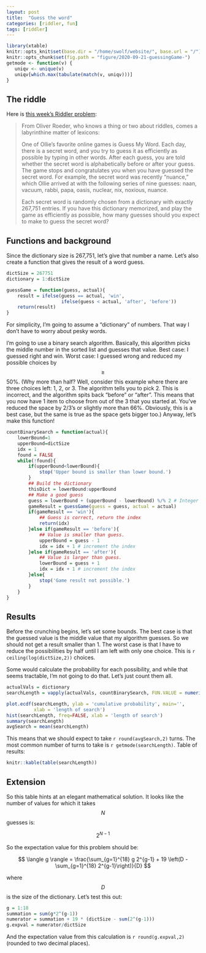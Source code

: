 ```yaml
---
layout: post
title:  "Guess the word"
categories: [riddler, fun]
tags: [riddler]
---
```

```r
library(xtable)
knitr::opts_knit$set(base.dir = "/home/swolf/website/", base.url = "/")
knitr::opts_chunk$set(fig.path = "figure/2020-09-21-guessingGame-")
getmode <- function(v) {
   uniqv <- unique(v)
   uniqv[which.max(tabulate(match(v, uniqv)))]
}
```

## The riddle
Here is [this week's Riddler problem](https://fivethirtyeight.com/features/can-you-break-a-very-expensive-centrifuge/):

> From Oliver Roeder, who knows a thing or two about riddles, comes a labyrinthine matter of lexicons:
> 
> One of Ollie’s favorite online games is Guess My Word. Each day, there is a secret word, and you try to guess it as efficiently as possible by typing in other words. After each guess, you are told whether the secret word is alphabetically before or after your guess. The game stops and congratulates you when you have guessed the secret word. For example, the secret word was recently “nuance,” which Ollie arrived at with the following series of nine guesses: naan, vacuum, rabbi, papa, oasis, nuclear, nix, noxious, nuance.
> 
> Each secret word is randomly chosen from a dictionary with exactly 267,751 entries. If you have this dictionary memorized, and play the game as efficiently as possible, how many guesses should you expect to make to guess the secret word?

## Functions and background

Since the dictionary size is 267,751, let's give that number a name.  Let's also create a function that gives the result of a word guess.

```r
dictSize = 267751
dictionary = 1:dictSize

guessGame = function(guess, actual){
    result = ifelse(guess == actual, 'win',
                    ifelse(guess < actual, 'after', 'before'))
    return(result)
}
```

For simplicity, I'm going to assume a "dictionary" of numbers.  That way I don't have to worry about pesky words.  

I'm going to use a binary search algorithm.  Basically, this algorithm picks the middle number in the sorted list and guesses that value.  Best case: I guessed right and win.  Worst case: I guessed wrong and reduced my possible choices by $$\geq$$ 50%.  (Why more than half? Well, consider this example where there are three choices left:  1, 2, or 3.  The algorithm tells you to pick 2.  This is incorrect, and the algorithm spits back "before" or "after".  This means that you now have 1 item to choose from out of the 3 that you started at.  You've reduced the space by 2/3's or slightly more than 66%.  Obviously, this is a best case, but the same is true as the space gets bigger too.)  Anyway, let's make this function!

```r
countBinarySearch = function(actual){
    lowerBound=1 
    upperBound=dictSize 
    idx = 1
    found = FALSE
    while(!found){
        if(upperBound<lowerBound){
            stop('Upper bound is smaller than lower bound.')
        }
        ## Build the dictionary
        thisDict = lowerBound:upperBound
        ## Make a good guess
        guess = lowerBound + (upperBound - lowerBound) %/% 2 # Integer division!
        gameResult = guessGame(guess = guess, actual = actual)
        if(gameResult == 'win'){
            ## Guess is correct, return the index
            return(idx)
        }else if(gameResult == 'before'){
            ## Value is smaller than guess.
            upperBound = guess - 1
            idx = idx + 1 # increment the index
        }else if(gameResult == 'after'){
            ## Value is larger than guess.
            lowerBound = guess + 1
            idx = idx + 1 # increment the index
        }else{
            stop('Game result not possible.')
        }
    }
}
```


## Results
Before the crunching begins, let's set some bounds.  The best case is that the guessed value is the middle value that my algorithm guesses.  So we should not get a result smaller than 1.  The worst case is that I have to reduce the possibilities by half until I am left with only one choice.  This is `r ceiling(log(dictSize,2))` choices.

Some would calculate the probability for each possibility, and while that seems tractable, I'm not going to do that. Let's just count them all.

```r
actualVals = dictionary
searchLength = vapply(actualVals, countBinarySearch, FUN.VALUE = numeric(1))

plot.ecdf(searchLength, ylab = 'cumulative probability', main='',
          xlab = 'length of search')
hist(searchLength, freq=FALSE, xlab = 'length of search')
summary(searchLength)
avgSearch = mean(searchLength)
```

This means that we should expect to take `r round(avgSearch,2)` turns.  The most common number of turns to take is `r getmode(searchLength)`.  Table of results:

```r
knitr::kable(table(searchLength))
```

## Extension

So this table hints at an elegant mathematical solution.  It looks like the number of values for which it takes $$N$$ guesses is:

$$
2^{N-1}
$$

So the expectation value for this problem should be:

$$
\langle g \rangle = \frac{\sum_{g=1}^{18} g 2^{g-1} + 19 \left(D - \sum_{g=1}^{18} 2^{g-1}\right)}{D}
$$

where $$D$$ is the size of the dictionary.  Let's test this out:
```r
g = 1:18
summation = sum(g*2^(g-1)) 
numerator = summation + 19 * (dictSize - sum(2^(g-1)))
g.expval = numerator/dictSize
```
And the expectation value from this calculation is `r round(g.expval,2)` (rounded to two decimal places).
